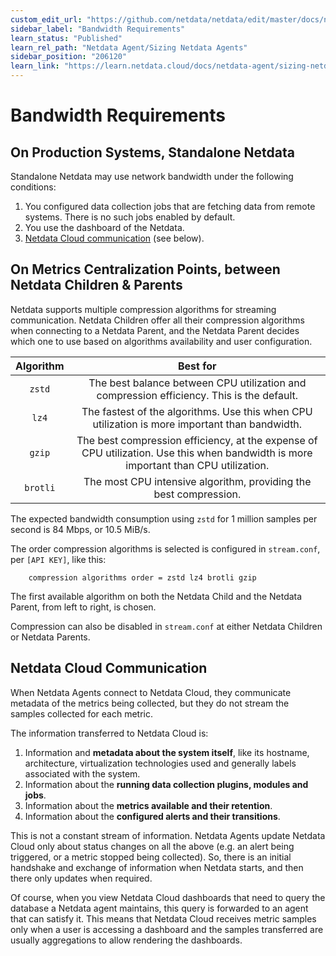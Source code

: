 ```yaml
---
custom_edit_url: "https://github.com/netdata/netdata/edit/master/docs/netdata-agent/sizing-netdata-agents/bandwidth-requirements.md"
sidebar_label: "Bandwidth Requirements"
learn_status: "Published"
learn_rel_path: "Netdata Agent/Sizing Netdata Agents"
sidebar_position: "206120"
learn_link: "https://learn.netdata.cloud/docs/netdata-agent/sizing-netdata-agents/bandwidth-requirements"
---
```


# Bandwidth Requirements

## On Production Systems, Standalone Netdata

Standalone Netdata may use network bandwidth under the following conditions:

1. You configured data collection jobs that are fetching data from remote systems. There is no such jobs enabled by default.
2. You use the dashboard of the Netdata.
3. [Netdata Cloud communication](#netdata-cloud-communication) (see below).

## On Metrics Centralization Points, between Netdata Children & Parents

Netdata supports multiple compression algorithms for streaming communication. Netdata Children offer all their compression algorithms when connecting to a Netdata Parent, and the Netdata Parent decides which one to use based on algorithms availability and user configuration.

| Algorithm |                                                              Best for                                                               |
|:---------:|:-----------------------------------------------------------------------------------------------------------------------------------:|
|  `zstd`   |                      The best balance between CPU utilization and compression efficiency. This is the default.                      |
|   `lz4`   |                   The fastest of the algorithms. Use this when CPU utilization is more important than bandwidth.                    |
|  `gzip`   | The best compression efficiency, at the expense of CPU utilization. Use this when bandwidth is more important than CPU utilization. |
| `brotli`  |                                  The most CPU intensive algorithm, providing the best compression.                                  |

The expected bandwidth consumption using `zstd` for 1 million samples per second is 84 Mbps, or 10.5 MiB/s.

The order compression algorithms is selected is configured in `stream.conf`, per `[API KEY]`, like this:

```
    compression algorithms order = zstd lz4 brotli gzip
```

The first available algorithm on both the Netdata Child and the Netdata Parent, from left to right, is chosen.

Compression can also be disabled in `stream.conf` at either Netdata Children or Netdata Parents.

## Netdata Cloud Communication

When Netdata Agents connect to Netdata Cloud, they communicate metadata of the metrics being collected, but they do not stream the samples collected for each metric.

The information transferred to Netdata Cloud is:

1. Information and **metadata about the system itself**, like its hostname, architecture, virtualization technologies used and generally labels associated with the system.
2. Information about the **running data collection plugins, modules and jobs**.
3. Information about the **metrics available and their retention**.
4. Information about the **configured alerts and their transitions**.

This is not a constant stream of information. Netdata Agents update Netdata Cloud only about status changes on all the above (e.g. an alert being triggered, or a metric stopped being collected). So, there is an initial handshake and exchange of information when Netdata starts, and then there only updates when required.

Of course, when you view Netdata Cloud dashboards that need to query the database a Netdata agent maintains, this query is forwarded to an agent that can satisfy it. This means that Netdata Cloud receives metric samples only when a user is accessing a dashboard and the samples transferred are usually aggregations to allow rendering the dashboards.  
